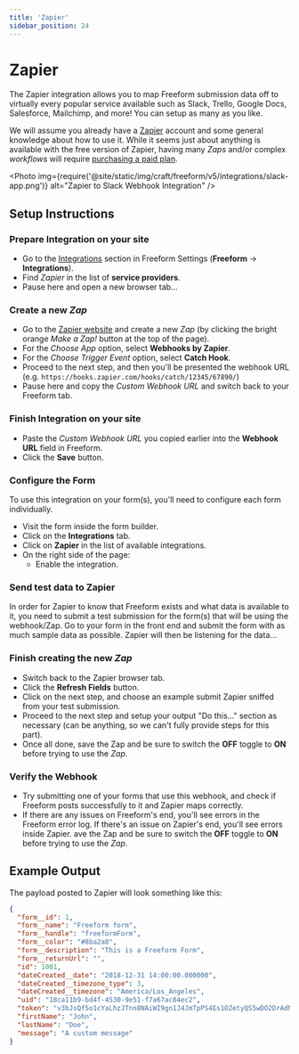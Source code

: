 ```yaml
---
title: 'Zapier'
sidebar_position: 24
---
```



# Zapier<Badge type="pro" text="Pro" />

The Zapier integration allows you to map Freeform submission data off to virtually every popular service available such as Slack, Trello, Google Docs, Salesforce, Mailchimp, and more! You can setup as many as you like.

We will assume you already have a [Zapier](https://zapier.com/) account and some general knowledge about how to use it. While it seems just about anything is available with the free version of Zapier, having many _Zaps_ and/or complex _workflows_ will require [purchasing a paid plan](https://zapier.com/pricing).

<Photo
  img={require('@site/static/img/craft/freeform/v5/integrations/slack-app.png')}
  alt="Zapier to Slack Webhook Integration"
/>

## Setup Instructions

<VerticalStepWrapper>
<StepMarkdown>

### Prepare Integration on your site

- Go to the [Integrations](../configuration/settings.mdx#integrations) section in Freeform Settings (**Freeform** → **Integrations**).
- Find _Zapier_ in the list of **service providers**.
- Pause here and open a new browser tab...

</StepMarkdown>
<StepMarkdown>

### Create a new <i>Zap</i>

- Go to the [Zapier website](https://zapier.com/app/zaps) and create a new _Zap_ (by clicking the bright orange _Make a Zap!_ button at the top of the page).
- For the _Choose App_ option, select **Webhooks by Zapier**.
- For the _Choose Trigger Event_ option, select **Catch Hook**.
- Proceed to the next step, and then you'll be presented the webhook URL (e.g. `https://hooks.zapier.com/hooks/catch/12345/67890/`)
- Pause here and copy the _Custom Webhook URL_ and switch back to your Freeform tab.

</StepMarkdown>
<StepMarkdown>

### Finish Integration on your site

- Paste the _Custom Webhook URL_ you copied earlier into the **Webhook URL** field in Freeform.
- Click the **Save** button.

</StepMarkdown>
<StepMarkdown>

### Configure the Form

To use this integration on your form(s), you'll need to configure each form individually.

- Visit the form inside the form builder.
- Click on the **Integrations** tab.
- Click on **Zapier** in the list of available integrations.
- On the right side of the page:
  - Enable the integration.

</StepMarkdown>
<StepMarkdown>

### Send test data to Zapier

In order for Zapier to know that Freeform exists and what data is available to it, you need to submit a test submission for the form(s) that will be using the webhook/Zap. Go to your form in the front end and submit the form with as much sample data as possible. Zapier will then be listening for the data...

</StepMarkdown>
<StepMarkdown>

### Finish creating the new <i>Zap</i>

- Switch back to the Zapier browser tab.
- Click the **Refresh Fields** button.
- Click on the next step, and choose an example submit Zapier sniffed from your test submission.
- Proceed to the next step and setup your output "Do this..." section as necessary (can be anything, so we can't fully provide steps for this part).
- Once all done, save the Zap and be sure to switch the **OFF** toggle to **ON** before trying to use the _Zap_.

</StepMarkdown>
<StepMarkdown>

### Verify the Webhook

- Try submitting one of your forms that use this webhook, and check if Freeform posts successfully to it and Zapier maps correctly.
- If there are any issues on Freeform's end, you'll see errors in the Freeform error log. If there's an issue on Zapier's end, you'll see errors inside Zapier.
  ave the Zap and be sure to switch the **OFF** toggle to **ON** before trying to use the _Zap_.

</StepMarkdown>
</VerticalStepWrapper>

## Example Output

The payload posted to Zapier will look something like this:

```json showLineNumbers
{
  "form__id": 1,
  "form__name": "Freeform form",
  "form__handle": "freeformForm",
  "form__color": "#8ba2a8",
  "form__description": "This is a Freeform Form",
  "form__returnUrl": "",
  "id": 1001,
  "dateCreated__date": "2018-12-31 14:00:00.000000",
  "dateCreated__timezone_type": 3,
  "dateCreated__timezone": "America/Los_Angeles",
  "uid": "18ca11b9-bd4f-4530-9e51-f7a67ac84ec2",
  "token": "v3bJsQf5o1cYaLhzJTnn8NAiWI9gn1J4JmTpPS4Es1OZetyQS5wDO2DrAdNieiEc9KFnaBh6CcTRD9xjBf48NQfr8XxxUr1HDvj6",
  "firstName": "John",
  "lastName": "Doe",
  "message": "A custom message"
}
```
